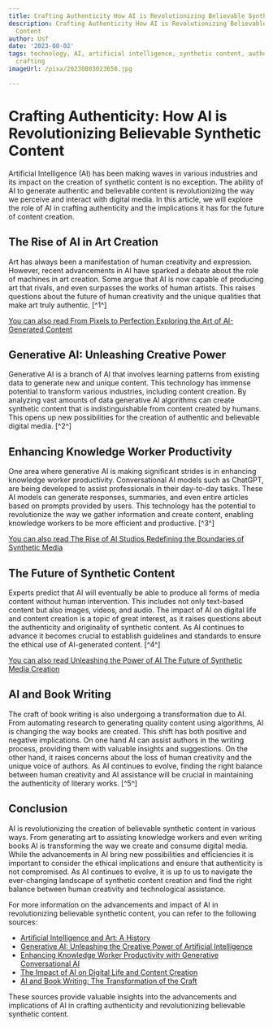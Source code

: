 ```yaml
---
title: Crafting Authenticity How AI is Revolutionizing Believable Synthetic Content
description: Crafting Authenticity How AI is Revolutionizing Believable Synthetic
  Content
author: Usf
date: '2023-08-02'
tags: technology, AI, artificial intelligence, synthetic content, authenticity, revolutionizing,
  crafting
imageUrl: /pixa/20230803023658.jpg

---
```

# Crafting Authenticity: How  AI is Revolutionizing Believable Synthetic Content

Artificial Intelligence (AI)  has been making  waves in various industries and its impact on the creation of synthetic content is no exception. The ability  of AI to generate authentic and believable content is revolutionizing the way we perceive  and interact with digital  media. In this article, we will explore  the role of  AI  in crafting authenticity and the  implications it has for the future of content creation.

## The Rise of AI in Art  Creation

Art  has always been a manifestation of human creativity and expression. However, recent  advancements in AI have sparked a debate about the role of machines in art creation. Some argue that AI is now capable of producing art  that rivals, and  even surpasses the works of human artists. This raises questions about the future of human creativity and the  unique qualities that make art truly authentic. [^1^]

[You can also read From Pixels to Perfection Exploring the Art of AI-Generated Content](From%20Pixels%20to%20Perfection%20Exploring%20the%20Art%20of%20AI-Generated%20Content)


## Generative AI: Unleashing Creative Power

Generative  AI is a branch  of AI that involves learning patterns from existing data to generate new  and unique content. This  technology has immense potential to transform various industries, including content creation. By analyzing vast amounts of  data generative AI algorithms can create synthetic  content that is indistinguishable from  content created by humans. This opens up new possibilities for the creation of authentic and believable  digital media. [^2^]

## Enhancing Knowledge Worker Productivity

One area where generative AI is making significant strides  is in enhancing knowledge worker productivity. Conversational AI models such as ChatGPT,  are being developed to  assist professionals in their day-to-day tasks.  These AI models can generate  responses, summaries, and even entire articles based on prompts provided by users. This technology has the potential to revolutionize the way we gather information and create content, enabling knowledge workers to be more efficient and productive. [^3^]

[You can also read The Rise of AI Studios Redefining the Boundaries of Synthetic Media](The%20Rise%20of%20AI%20Studios%20Redefining%20the%20Boundaries%20of%20Synthetic%20Media)


## The Future of Synthetic Content

Experts predict that AI  will eventually be able to produce all forms of media content without human  intervention. This includes not only text-based content  but  also  images, videos, and audio. The impact  of AI on digital life and content creation is  a topic of great interest, as it raises questions  about  the authenticity and originality of synthetic content. As AI continues to advance it becomes crucial  to establish  guidelines and standards to ensure the ethical use of AI-generated content. [^4^]

[You can also read Unleashing the Power of AI The Future of Synthetic Media Creation](Unleashing%20the%20Power%20of%20AI%20The%20Future%20of%20Synthetic%20Media%20Creation)


## AI and Book Writing

The craft of book writing  is also undergoing a transformation due to AI.  From automating research to generating quality content using algorithms, AI  is changing the way books are created. This shift has  both positive and negative  implications. On one  hand AI can assist authors in the writing process, providing them with valuable insights and suggestions. On the other hand, it raises  concerns about the loss of human creativity  and the unique voice of authors. As AI continues to evolve, finding the  right balance between human creativity and AI assistance will be crucial in maintaining the authenticity of literary  works. [^5^]

## Conclusion

AI is revolutionizing  the creation of believable synthetic content in various ways. From generating art to assisting knowledge  workers and even writing books AI is transforming the way we create and consume digital media. While the advancements in  AI bring new  possibilities and efficiencies it is  important to  consider the ethical implications and ensure  that authenticity  is not compromised. As AI  continues to evolve, it  is  up to us to navigate the ever-changing landscape of synthetic content creation and find the right balance between human creativity and technological assistance.

For more information  on the advancements and impact of AI in revolutionizing believable synthetic content, you can refer to the  following sources:

- [Artificial Intelligence  and Art: A History](https://www.wired.com/story/art-artificial-intelligence-history/)
- [Generative  AI: Unleashing the Creative Power of Artificial Intelligence](https://medium.com/technology-nineleaps/generative-ai-unleashing-the-creative-power-of-artificial-intelligence-4d0a6f23e0a0)
- [Enhancing Knowledge Worker Productivity with Generative Conversational  AI](https://www.sciencedirect.com/science/article/pii/S0268401223000233)
- [The  Impact of AI on Digital Life and Content Creation](https://www.pewresearch.org/internet/wp-content/uploads/sites/9/2023/06/PI_2023.06.21_Best-Worst-Digital-Life_2035_FINAL.pdf)
- [AI and Book Writing: The Transformation of the Craft](https://blog.on-page.ai/ai-and-book-writing/)

These sources provide valuable insights into the advancements and implications of AI in  crafting authenticity  and revolutionizing believable synthetic content.